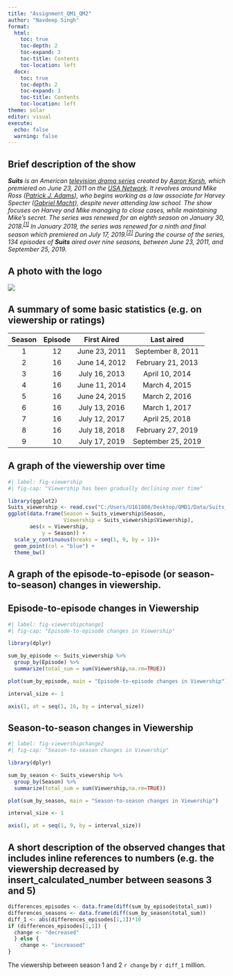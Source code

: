---
title: "Assignment_QM1_QM2"
author: "Navdeep Singh"
format:
  html: 
    toc: true
    toc-depth: 2
    toc-expand: 3
    toc-title: Contents
    toc-location: left
  docx: 
    toc: true
    toc-depth: 2
    toc-expand: 3
    toc-title: Contents
    toc-location: left
theme: solar
editor: visual
execute:
  echo: false
  warning: false
---

## Brief description of the show

_**Suits** is an American [television drama series](https://en.wikipedia.org/wiki/Television_drama_series "Television drama series") created by [Aaron Korsh](https://en.wikipedia.org/wiki/Aaron_Korsh "Aaron Korsh"), which premiered on June 23, 2011 on the [USA Network](https://en.wikipedia.org/wiki/USA_Network "USA Network"). It revolves around Mike Ross ([Patrick J. Adams](https://en.wikipedia.org/wiki/Patrick_J._Adams "Patrick J. Adams")), who begins working as a law associate for Harvey Specter ([Gabriel Macht](https://en.wikipedia.org/wiki/Gabriel_Macht "Gabriel Macht")), despite never attending law school. The show focuses on Harvey and Mike managing to close cases, while maintaining Mike's secret. The series was renewed for an eighth season on January 30, 2018.^[\[1\]](https://en.wikipedia.org/wiki/List_of_Suits_episodes#cite_note-1)^ In January 2019, the series was renewed for a ninth and final season which premiered on July 17, 2019.^[\[2\]](https://en.wikipedia.org/wiki/List_of_Suits_episodes#cite_note-2)^ During the course of the series, 134 episodes of **Suits** aired over nine seasons, between June 23, 2011, and September 25, 2019._

## A photo with the logo

![](Images/Suits.png)

## A summary of some basic statistics (e.g. on viewership or ratings)

| Season | Episode | First Aired  | Last aired          |
|:------:|:-------:|:------------:|:-------------------:|
| 1      | 12      |June 23, 2011 |September 8, 2011    |
| 2      | 16      |June 14, 2012 |February 21, 2013    |
| 3      | 16      |July 16, 2013 |April 10, 2014       |
| 4      | 16      |June 11, 2014 |March 4, 2015        |
| 5      | 16      |June 24, 2015 |March 2, 2016        |
| 6      | 16      |July 13, 2016 |March 1, 2017        |
| 7      | 16      |July 12, 2017 |April 25, 2018       |
| 8      | 16      |July 18, 2018 |February 27, 2019    |
| 9      | 10      |July 17, 2019 |September 25, 2019   |

## A graph of the viewership over time

```{r}
#| label: fig-viewership
#| fig-cap: "Viewership has been gradually declining over time"

library(ggplot2)
Suits_viewership <- read.csv("C:/Users/U161808/Desktop/QMD1/Data/Suits_viewership.csv")
ggplot(data.frame(Season = Suits_viewership$Season,
                  Viewership = Suits_viewership$Viewership),
       aes(x = Viewership, 
           y = Season)) +
  scale_y_continuous(breaks = seq(1, 9, by = 1))+
  geom_point(col = "blue") +
  theme_bw()
```
## A graph of the episode-to-episode (or season-to-season) changes in viewership.

::: {.panel-tabset}

## Episode-to-episode changes in Viewership
```{r}
#| label: fig-viewershipchange1
#| fig-cap: "Episode-to-episode changes in Viewership"

library(dplyr)

sum_by_episode <- Suits_viewership %>% 
  group_by(Episode) %>% 
  summarize(total_sum = sum(Viewership,na.rm=TRUE))

plot(sum_by_episode, main = "Episode-to-episode changes in Viewership")

interval_size <- 1

axis(1, at = seq(1, 16, by = interval_size))
```

## Season-to-season changes in Viewership
```{r}
#| label: fig-viewershipchange2
#| fig-cap: "Season-to-season changes in Viewership"

library(dplyr)

sum_by_season <- Suits_viewership %>% 
  group_by(Season) %>% 
  summarize(total_sum = sum(Viewership,na.rm=TRUE))

plot(sum_by_season, main = "Season-to-season changes in Viewership")

interval_size <- 1

axis(1, at = seq(1, 9, by = interval_size))
```
:::

## A short description of the observed changes that includes inline references to numbers (e.g. the viewership decreased by insert_calculated_number between seasons 3 and 5)

```{r}
differences_episodes <- data.frame(diff(sum_by_episode$total_sum))
differences_seasons <- data.frame(diff(sum_by_season$total_sum))
diff_1 <- abs(differences_episodes[1,1])*10
if (differences_episodes[1,1]) {
  change <- "decreased"
  } else {
    change <- "increased"
}
```

The viewership between season 1 and 2 `r change` by `r diff_1` million.
